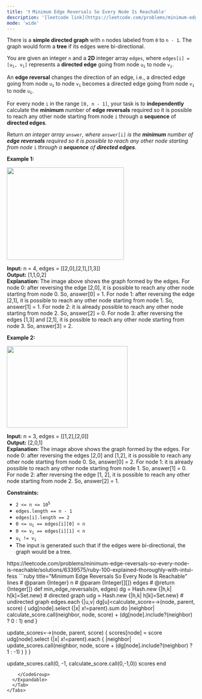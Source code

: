 ```yaml
---
title: '❗️ Minimum Edge Reversals So Every Node Is Reachable'
description: '[leetcode link](https://leetcode.com/problems/minimum-edge-reversals-so-every-node-is-reachable/description/)'
mode: 'wide'
---
```

<Tabs>
  <Tab title="Question" icon="circle-question" iconType="regular">
    <Card>
      <p>There is a <strong>simple directed graph</strong> with <code>n</code> nodes labeled from <code>0</code> to <code>n - 1</code>. The graph would form a <strong>tree</strong> if its edges were bi-directional.</p>  <p>You are given an integer <code>n</code> and a <strong>2D</strong> integer array <code>edges</code>, where <code>edges[i] = [u<sub>i</sub>, v<sub>i</sub>]</code> represents a <strong>directed edge</strong> going from node <code>u<sub>i</sub></code> to node <code>v<sub>i</sub></code>.</p>  <p>An <strong>edge reversal</strong> changes the direction of an edge, i.e., a directed edge going from node <code>u<sub>i</sub></code> to node <code>v<sub>i</sub></code> becomes a directed edge going from node <code>v<sub>i</sub></code> to node <code>u<sub>i</sub></code>.</p>  <p>For every node <code>i</code> in the range <code>[0, n - 1]</code>, your task is to <strong>independently</strong> calculate the <strong>minimum</strong> number of <strong>edge reversals</strong> required so it is possible to reach any other node starting from node <code>i</code> through a <strong>sequence</strong> of <strong>directed edges</strong>.</p>  <p>Return <em>an integer array </em><code>answer</code><em>, where </em><code>answer[i]</code><em> is the</em><em> </em> <em><strong>minimum</strong> number of <strong>edge reversals</strong> required so it is possible to reach any other node starting from node </em><code>i</code><em> through a <strong>sequence</strong> of <strong>directed edges</strong>.</em></p>   <p><strong class="example">Example 1:</strong></p>  <p><img height="246" src="https://assets.leetcode.com/uploads/2023/08/26/image-20230826221104-3.png" width="312" /></p>   <strong>Input:</strong> n = 4, edges = [[2,0],[2,1],[1,3]] <br/> <strong>Output:</strong> [1,1,0,2] <br/> <strong>Explanation:</strong> The image above shows the graph formed by the edges. For node 0: after reversing the edge [2,0], it is possible to reach any other node starting from node 0. So, answer[0] = 1. For node 1: after reversing the edge [2,1], it is possible to reach any other node starting from node 1. So, answer[1] = 1. For node 2: it is already possible to reach any other node starting from node 2. So, answer[2] = 0. For node 3: after reversing the edges [1,3] and [2,1], it is possible to reach any other node starting from node 3. So, answer[3] = 2.   <p><strong class="example">Example 2:</strong></p>  <p><img height="217" src="https://assets.leetcode.com/uploads/2023/08/26/image-20230826225541-2.png" width="322" /></p>   <strong>Input:</strong> n = 3, edges = [[1,2],[2,0]] <br/> <strong>Output:</strong> [2,0,1] <br/> <strong>Explanation:</strong> The image above shows the graph formed by the edges. For node 0: after reversing the edges [2,0] and [1,2], it is possible to reach any other node starting from node 0. So, answer[0] = 2. For node 1: it is already possible to reach any other node starting from node 1. So, answer[1] = 0. For node 2: after reversing the edge [1, 2], it is possible to reach any other node starting from node 2. So, answer[2] = 1.    <p><strong>Constraints:</strong></p>  <ul>  <li><code>2 &lt;= n &lt;= 10<sup>5</sup></code></li>  <li><code>edges.length == n - 1</code></li>  <li><code>edges[i].length == 2</code></li>  <li><code>0 &lt;= u<sub>i</sub> == edges[i][0] &lt; n</code></li>  <li><code>0 &lt;= v<sub>i</sub> == edges[i][1] &lt; n</code></li>  <li><code>u<sub>i</sub> != v<sub>i</sub></code></li>  <li>The input is generated such&nbsp;that if the edges were bi-directional, the graph would be a tree.</li> </ul> 
    </Card>
  </Tab>
  <Tab title="Solution" icon="lightbulb" iconType="regular" >
    <Card>
      https://leetcode.com/problems/minimum-edge-reversals-so-every-node-is-reachable/solutions/6339575/ruby-100-explained-thoroughly-with-intui-fess
    </Card>
  <Expandable title="code">
    <CodeGroup dropdown>
```ruby title="Minimum Edge Reversals So Every Node Is Reachable" lines
# @param {Integer} n
# @param {Integer[][]} edges
# @return {Integer[]}
def min_edge_reversals(n, edges)
  dg = Hash.new {|h,k| h[k]=Set.new} # directed graph
  udg = Hash.new {|h,k| h[k]=Set.new} # undirected graph
  edges.each {|u,v| dg[u]<<v; udg[u]<<v; udg[v]<<u; }
  scores= Array.new(n)

  calculate_score=->(node, parent, score) {
    udg[node].select {|x| x!=parent}.sum do |neighbor|
      calculate_score.call(neighbor, node, score) + (dg[node].include?(neighbor) ? 0 : 1)
    end
  }
  
  update_scores=->(node, parent, score) {
    scores[node] = score
    udg[node].select {|x| x!=parent}.each { |neighbor| update_scores.call(neighbor, node, score + (dg[node].include?(neighbor) ? 1 : -1) ) }
  }
  
  update_scores.call(0, -1, calculate_score.call(0,-1,0))
  scores
end
```
    </CodeGroup>
  </Expandable>
  </Tab>
</Tabs>